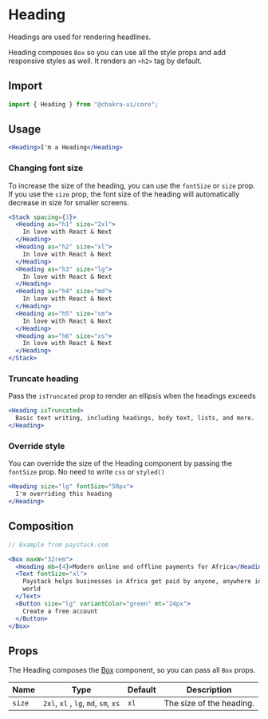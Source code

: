 # Heading

Headings are used for rendering headlines.

Heading composes `Box` so you can use all the style props and add responsive
styles as well. It renders an `<h2>` tag by default.

## Import

```js
import { Heading } from "@chakra-ui/core";
```

## Usage

```jsx
<Heading>I'm a Heading</Heading>
```

### Changing font size

To increase the size of the heading, you can use the `fontSize` or `size` prop.
If you use the `size` prop, the font size of the heading will automatically
decrease in size for smaller screens.

```jsx
<Stack spacing={3}>
  <Heading as="h1" size="2xl">
    In love with React & Next
  </Heading>
  <Heading as="h2" size="xl">
    In love with React & Next
  </Heading>
  <Heading as="h3" size="lg">
    In love with React & Next
  </Heading>
  <Heading as="h4" size="md">
    In love with React & Next
  </Heading>
  <Heading as="h5" size="sm">
    In love with React & Next
  </Heading>
  <Heading as="h6" size="xs">
    In love with React & Next
  </Heading>
</Stack>
```

### Truncate heading

Pass the `isTruncated` prop to render an ellipsis when the headings exceeds

```jsx
<Heading isTruncated>
  Basic text writing, including headings, body text, lists, and more.
</Heading>
```

### Override style

You can override the size of the Heading component by passing the `fontSize`
prop. No need to write `css` or `styled()`

```jsx
<Heading size="lg" fontSize="50px">
  I'm overriding this heading
</Heading>
```

## Composition

```jsx
// Example from paystack.com

<Box maxW="32rem">
  <Heading mb={4}>Modern online and offline payments for Africa</Heading>
  <Text fontSize="xl">
    Paystack helps businesses in Africa get paid by anyone, anywhere in the
    world
  </Text>
  <Button size="lg" variantColor="green" mt="24px">
    Create a free account
  </Button>
</Box>
```

## Props

The Heading composes the [Box](/box) component, so you can pass all `Box` props.

| Name   | Type                                 | Default | Description              |
| ------ | ------------------------------------ | ------- | ------------------------ |
| `size` | `2xl`, `xl` , `lg`, `md`, `sm`, `xs` | `xl`    | The size of the heading. |
